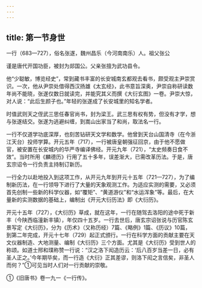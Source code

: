 ```yaml
---
---
---
```

title: 第一节身世
---



一行（683—727），俗名张遂，魏州昌乐（今河南南乐）人。祖父张公

谨是唐代开国功臣，被封为郯国公。父亲张擅为武功县令。

他“少聪敏，博览经史”，常到藏书丰富的长安城南玄都观去看书，颇受观主尹崇赏识。一次，他从尹崇处借得西汉扬雄《太玄经》，此书意旨深奥，尹崇自称研读数年尚不能晓，张遂仅数日就读完，并能究其义而撰《大衍玄图》一卷。尹崇大惊，对人说：“此后生颜子也。”年轻的张遂成了长安城里的知名学者。

时值武则天之侄武三思任春官尚书，封为梁王。武三思有权有势，但没有才学，想与张遂结交。张遂为逃避纠缠，到嵩山出家当了和尚，取法名一行。

一行不仅道学功底深厚，也刻苦钻研天文学和数学。他曾到天台山国清寺（在今浙江天台）投师学算。开元五年（717），一行被唐皇朝强征回京，由于他不愿做官，被安置在长安城内的华严寺编译佛经。开元九年（721），“太史频奏日食不效”。当时所用《麟德历》行用了五十多年，误差渐大，已需改革历法。于是，唐玄宗诏令一行负责主持制订新历。

一行全力以赴地投入到这项工作，从开元九年到开元十五年（721—727），为了编制新历法，在一行领导下进行了大量的天象观测工作。为适应实测的需要，又必须首先创制一些新的科学仪器，如“覆矩”、“黄道游仪”和“水运浑象”等。最后，在大量新的实测数据的基础上，编制出《开元大衍历法》即《大衍历》。

开元十五年（727），《大衍历》草成，就在这年，一行在随驾去洛阳的途中死于新丰（今陕西临潼新丰镇），年仅四十五岁。一行去世后，唐玄宗诏张说与历官陈玄景写定《大衍历》，分为《历术》（又称历经）7篇、《略例》1篇、《历议》10篇，到第二年完成，开元十七年（729）起正式颁行。一行在科学方面的贡献主要在天文仪器制造、大地测量、编制《大衍历》三个方面。尤其是《大衍历》受到世人的称颂。如道士邢和璞称赞一行说：“汉之洛下闳造历云：‘后八百岁当差一日，必有圣人正之。’今年期毕矣，而一行造《大衍》正其差谬，则洛下闳之言信矣，非圣人而何？”①可见当时人们对一行贡献的崇敬。

①《旧唐书》卷一九一《一行传》。